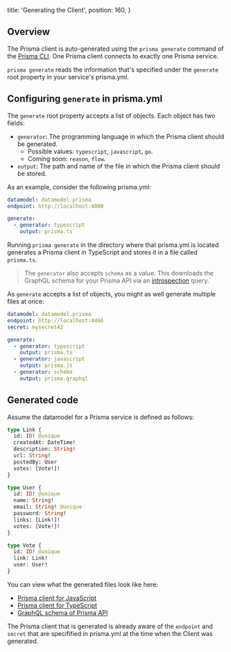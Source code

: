   title: 'Generating the Client',
  position: 160,
}

## Overview

The Prisma client is auto-generated using the `prisma generate` command of the [Prisma CLI](alx4). One Prisma client connects to exactly one Prisma service.

`prisma generate` reads the information that's specified under the `generate` root property in your service's prisma.yml. 

## Configuring `generate` in prisma.yml

The `generate` root property accepts a list of objects. Each object has two fields:

- `generator`: The programming language in which the Prisma client should be generated. 
  - Possible values: `typescript`, `javascript`, `go`.
  - Coming soon: `reason`, `flow`.
- `output`: The path and name of the file in which the Prisma client should be stored.

As an example, consider the following prisma.yml:

```yml
datamodel: datamodel.prisma
endpoint: http://localhost:4000

generate:
  - generator: typescript
    output: prisma.ts
```

Running `prisma generate` in the directory where that prisma.yml is located generates a Prisma client in TypeScript and stores it in a file called `prisma.ts`.

> The `generator` also accepts `schema` as a value. This downloads the GraphQL schema for your Prisma API via an [introspection](https://graphql.org/learn/introspection/) query.`

As `generate` accepts a list of objects, you might as well generate multiple files at once:

```yml
datamodel: datamodel.prisma
endpoint: http://localhost:4466
secret: mysecret42

generate:
  - generator: typescript
    output: prisma.ts
  - generator: javascript
    output: prisma.js
  - generator: schema
    output: prisma.graphql
```

## Generated code

Assume the datamodel for a Prisma service is defined as follows:

```graphql
type Link {
  id: ID! @unique
  createdAt: DateTime!
  description: String!
  url: String!
  postedBy: User
  votes: [Vote!]!
}

type User {
  id: ID! @unique
  name: String!
  email: String! @unique
  password: String!
  links: [Link!]!
  votes: [Vote!]!
}

type Vote {
  id: ID! @unique
  link: Link!
  user: User!
}
```

You can view what the generated files look like here:

- [Prisma client for JavaScript](https://github.com/nikolasburk/prisma-client-examples/blob/master/generated/prisma.js)
- [Prisma client for TypeScript](https://github.com/nikolasburk/prisma-client-examples/blob/master/generated/prisma.ts)
- [GraphQL schema of Prisma API](https://github.com/nikolasburk/prisma-client-examples/blob/master/generated/prisma.graphql)

The Prisma client that is generated is already aware of the `endpoint` and `secret` that are specifified in prisma.yml at the time when the Client was generated.